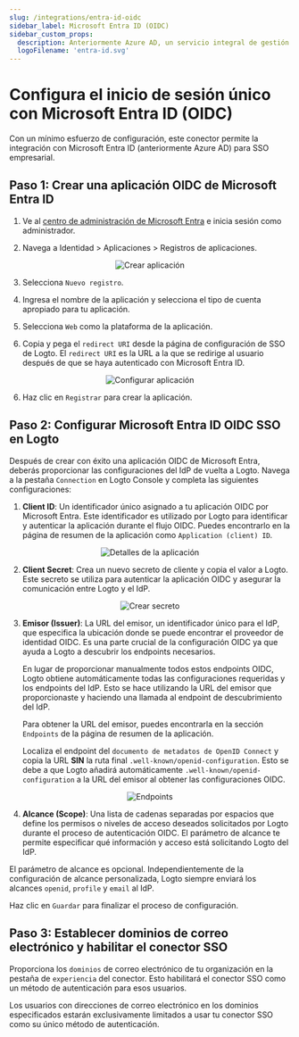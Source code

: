```yaml
---
slug: /integrations/entra-id-oidc
sidebar_label: Microsoft Entra ID (OIDC)
sidebar_custom_props:
  description: Anteriormente Azure AD, un servicio integral de gestión de identidades basado en la nube.
  logoFilename: 'entra-id.svg'
---
```




# Configura el inicio de sesión único con Microsoft Entra ID (OIDC)

Con un mínimo esfuerzo de configuración, este conector permite la integración con Microsoft Entra ID (anteriormente Azure AD) para SSO empresarial.

<GuideTip />

## Paso 1: Crear una aplicación OIDC de Microsoft Entra ID

1. Ve al [centro de administración de Microsoft Entra](https://entra.microsoft.com/) e inicia sesión como administrador.

2. Navega a Identidad > Aplicaciones > Registros de aplicaciones.

<center>
  <img src={createApplication} alt="Crear aplicación" />
</center>

3. Selecciona `Nuevo registro`.

4. Ingresa el nombre de la aplicación y selecciona el tipo de cuenta apropiado para tu aplicación.

5. Selecciona `Web` como la plataforma de la aplicación.

6. Copia y pega el `redirect URI` desde la página de configuración de SSO de Logto. El `redirect URI` es la URL a la que se redirige al usuario después de que se haya autenticado con Microsoft Entra ID.

<center>
  <img src={configApplication} alt="Configurar aplicación" />
</center>

6. Haz clic en `Registrar` para crear la aplicación.

## Paso 2: Configurar Microsoft Entra ID OIDC SSO en Logto

Después de crear con éxito una aplicación OIDC de Microsoft Entra, deberás proporcionar las configuraciones del IdP de vuelta a Logto. Navega a la pestaña `Connection` en Logto Console y completa las siguientes configuraciones:

1. **Client ID**: Un identificador único asignado a tu aplicación OIDC por Microsoft Entra. Este identificador es utilizado por Logto para identificar y autenticar la aplicación durante el flujo OIDC. Puedes encontrarlo en la página de resumen de la aplicación como `Application (client) ID`.

<center>
  <img src={applicationDetails} alt="Detalles de la aplicación" />
</center>

2. **Client Secret**: Crea un nuevo secreto de cliente y copia el valor a Logto. Este secreto se utiliza para autenticar la aplicación OIDC y asegurar la comunicación entre Logto y el IdP.

<center>
  <img src={createSecret} alt="Crear secreto" />
</center>

3. **Emisor (Issuer)**: La URL del emisor, un identificador único para el IdP, que especifica la ubicación donde se puede encontrar el proveedor de identidad OIDC. Es una parte crucial de la configuración OIDC ya que ayuda a Logto a descubrir los endpoints necesarios.

   En lugar de proporcionar manualmente todos estos endpoints OIDC, Logto obtiene automáticamente todas las configuraciones requeridas y los endpoints del IdP. Esto se hace utilizando la URL del emisor que proporcionaste y haciendo una llamada al endpoint de descubrimiento del IdP.

   Para obtener la URL del emisor, puedes encontrarla en la sección `Endpoints` de la página de resumen de la aplicación.

   Localiza el endpoint del `documento de metadatos de OpenID Connect` y copia la URL **SIN** la ruta final `.well-known/openid-configuration`. Esto se debe a que Logto añadirá automáticamente `.well-known/openid-configuration` a la URL del emisor al obtener las configuraciones OIDC.

<center>
  <img src={endpoints} alt="Endpoints" />
</center>

4. **Alcance (Scope)**: Una lista de cadenas separadas por espacios que define los permisos o niveles de acceso deseados solicitados por Logto durante el proceso de autenticación OIDC. El parámetro de alcance te permite especificar qué información y acceso está solicitando Logto del IdP.

El parámetro de alcance es opcional. Independientemente de la configuración de alcance personalizada, Logto siempre enviará los alcances `openid`, `profile` y `email` al IdP.

Haz clic en `Guardar` para finalizar el proceso de configuración.

## Paso 3: Establecer dominios de correo electrónico y habilitar el conector SSO

Proporciona los `dominios` de correo electrónico de tu organización en la pestaña de `experiencia` del conector. Esto habilitará el conector SSO como un método de autenticación para esos usuarios.

Los usuarios con direcciones de correo electrónico en los dominios especificados estarán exclusivamente limitados a usar tu conector SSO como su único método de autenticación.
